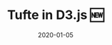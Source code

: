 ---
title: "Tufte in D3.js 🆕"
date: 2020-01-05
class: "tufte-d3-project"
static: true
link: "tufte-d3js"
featuredImage: images/project-grid/minard.png
projectBgImage: images/project-grid/minard.png
---